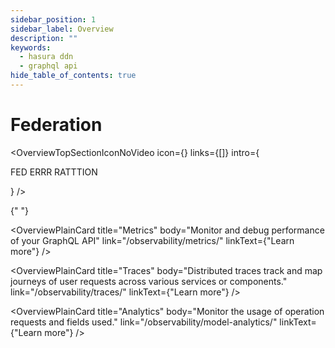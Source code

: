```yaml
---
sidebar_position: 1
sidebar_label: Overview
description: ""
keywords:
  - hasura ddn
  - graphql api
hide_table_of_contents: true
---
```



# Federation

<OverviewTopSectionIconNoVideo
  icon={<Icon />}
  links={[]}
  intro={
    <div>
      <p>
        FED ERRR RATTTION
      </p>
    </div>
  }
/>

<div className="overview-gallery card-wrapper">

{" "}

<OverviewPlainCard
  title="Metrics"
  body="Monitor and debug performance of your GraphQL API"
  link="/observability/metrics/"
  linkText={"Learn more"}
/>

<OverviewPlainCard
  title="Traces"
  body="Distributed traces track and map journeys of user requests across various services or components."
  link="/observability/traces/"
  linkText={"Learn more"}
/>

<OverviewPlainCard
  title="Analytics"
  body="Monitor the usage of operation requests and fields used."
  link="/observability/model-analytics/"
  linkText={"Learn more"}
/>

</div>
